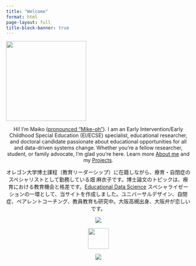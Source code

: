 ```yaml
---
title: "Welcome"
format: html
page-layout: full
title-block-banner: true
---
```


![](Maiko%20in%20kimono%20circle.png){fig-align="center" width="219"}

<center> Hi! I’m Maiko ([pronounced "Mike-oh"](https://namedrop.io/maikohata)). I am an Early Intervention/Early Childhood Special Education (EI/ECSE) specialist, educational researcher, and doctoral candidate passionate about educational opportunities for all and data-driven systems change. Whether you're a fellow researcher, student, or family advocate, I’m glad you’re here. Learn more [About me](about.html) and my [Projects](posts.html).

オレゴン大学博士課程（教育リーダーシップ）に在籍しながら、療育・自閉症のスペシャリストとして勤務している畑 麻衣子です。博士論文のトピックは、療育における教育機会と格差です。[Educational Data Science](https://education.uoregon.edu/) スペシャライゼーションの一環として、当サイトを作成しました。ユニバーサルデザイン、自閉症、ペアレントコーチング、教員教育も研究中。大阪高槻出身、大阪弁が恋しいです。

[![](images/icon_linkedin.png){fig-alt="LinkedIn"}](https://www.linkedin.com/in/maikohata/)

[![](images/icon_cv.png){fig-alt="CV" width="57"}](images/Maiko Hata CV 25.pdf)

[![](images/icon_email.png){fig-alt="Email"}](mailto:hata@uoregon.edu)

</center>

